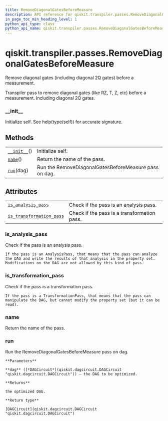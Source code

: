 ```yaml
---
title: RemoveDiagonalGatesBeforeMeasure
description: API reference for qiskit.transpiler.passes.RemoveDiagonalGatesBeforeMeasure
in_page_toc_min_heading_level: 1
python_api_type: class
python_api_name: qiskit.transpiler.passes.RemoveDiagonalGatesBeforeMeasure
---
```


# qiskit.transpiler.passes.RemoveDiagonalGatesBeforeMeasure

<Class id="qiskit.transpiler.passes.RemoveDiagonalGatesBeforeMeasure" isDedicatedPage={true} github="https://github.com/qiskit/qiskit/tree/stable/0.18/qiskit/transpiler/passes/optimization/remove_diagonal_gates_before_measure.py" signature="RemoveDiagonalGatesBeforeMeasure(*args, **kwargs)" modifiers="class">
  Remove diagonal gates (including diagonal 2Q gates) before a measurement.

  Transpiler pass to remove diagonal gates (like RZ, T, Z, etc) before a measurement. Including diagonal 2Q gates.

  ### \_\_init\_\_

  <Function id="qiskit.transpiler.passes.RemoveDiagonalGatesBeforeMeasure.__init__" signature="__init__()">
    Initialize self. See help(type(self)) for accurate signature.
  </Function>

  ## Methods

  |                                                                                                                                                          |                                                       |
  | -------------------------------------------------------------------------------------------------------------------------------------------------------- | ----------------------------------------------------- |
  | [`__init__`](#qiskit.transpiler.passes.RemoveDiagonalGatesBeforeMeasure.__init__ "qiskit.transpiler.passes.RemoveDiagonalGatesBeforeMeasure.__init__")() | Initialize self.                                      |
  | [`name`](#qiskit.transpiler.passes.RemoveDiagonalGatesBeforeMeasure.name "qiskit.transpiler.passes.RemoveDiagonalGatesBeforeMeasure.name")()             | Return the name of the pass.                          |
  | [`run`](#qiskit.transpiler.passes.RemoveDiagonalGatesBeforeMeasure.run "qiskit.transpiler.passes.RemoveDiagonalGatesBeforeMeasure.run")(dag)             | Run the RemoveDiagonalGatesBeforeMeasure pass on dag. |

  ## Attributes

  |                                                                                                                                                                                                  |                                             |
  | ------------------------------------------------------------------------------------------------------------------------------------------------------------------------------------------------ | ------------------------------------------- |
  | [`is_analysis_pass`](#qiskit.transpiler.passes.RemoveDiagonalGatesBeforeMeasure.is_analysis_pass "qiskit.transpiler.passes.RemoveDiagonalGatesBeforeMeasure.is_analysis_pass")                   | Check if the pass is an analysis pass.      |
  | [`is_transformation_pass`](#qiskit.transpiler.passes.RemoveDiagonalGatesBeforeMeasure.is_transformation_pass "qiskit.transpiler.passes.RemoveDiagonalGatesBeforeMeasure.is_transformation_pass") | Check if the pass is a transformation pass. |

  ### is\_analysis\_pass

  <Attribute id="qiskit.transpiler.passes.RemoveDiagonalGatesBeforeMeasure.is_analysis_pass">
    Check if the pass is an analysis pass.

    If the pass is an AnalysisPass, that means that the pass can analyze the DAG and write the results of that analysis in the property set. Modifications on the DAG are not allowed by this kind of pass.
  </Attribute>

  ### is\_transformation\_pass

  <Attribute id="qiskit.transpiler.passes.RemoveDiagonalGatesBeforeMeasure.is_transformation_pass">
    Check if the pass is a transformation pass.

    If the pass is a TransformationPass, that means that the pass can manipulate the DAG, but cannot modify the property set (but it can be read).
  </Attribute>

  ### name

  <Function id="qiskit.transpiler.passes.RemoveDiagonalGatesBeforeMeasure.name" signature="name()">
    Return the name of the pass.
  </Function>

  ### run

  <Function id="qiskit.transpiler.passes.RemoveDiagonalGatesBeforeMeasure.run" signature="run(dag)">
    Run the RemoveDiagonalGatesBeforeMeasure pass on dag.

    **Parameters**

    **dag** ([*DAGCircuit*](qiskit.dagcircuit.DAGCircuit "qiskit.dagcircuit.DAGCircuit")) – the DAG to be optimized.

    **Returns**

    the optimized DAG.

    **Return type**

    [DAGCircuit](qiskit.dagcircuit.DAGCircuit "qiskit.dagcircuit.DAGCircuit")
  </Function>
</Class>

